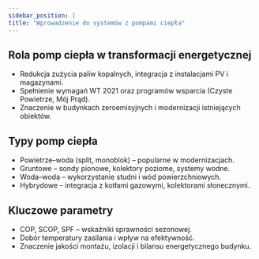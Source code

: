 ```yaml
---
sidebar_position: 1
title: "Wprowadzenie do systemów z pompami ciepła"
---
```


## Rola pomp ciepła w transformacji energetycznej

- Redukcja zużycia paliw kopalnych, integracja z instalacjami PV i magazynami.
- Spełnienie wymagań WT 2021 oraz programów wsparcia (Czyste Powietrze, Mój Prąd).
- Znaczenie w budynkach zeroemisyjnych i modernizacji istniejących obiektów.

## Typy pomp ciepła

- Powietrze–woda (split, monoblok) – popularne w modernizacjach.
- Gruntowe – sondy pionowe, kolektory poziome, systemy wodne.
- Woda–woda – wykorzystanie studni i wód powierzchniowych.
- Hybrydowe – integracja z kotłami gazowymi, kolektorami słonecznymi.

## Kluczowe parametry

- COP, SCOP, SPF – wskaźniki sprawności sezonowej.
- Dobór temperatury zasilania i wpływ na efektywność.
- Znaczenie jakości montażu, izolacji i bilansu energetycznego budynku.


